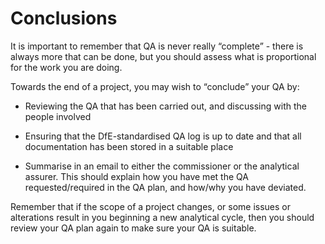 # Conclusions

It is important to remember that QA is never really "complete" - there is always more that can be done, but you should assess what is proportional for the work you are doing.

Towards the end of a project, you may wish to "conclude" your QA by:

* Reviewing the QA that has been carried out, and discussing with the people involved

* Ensuring that the DfE-standardised QA log is up to date and that all documentation has been stored in a suitable place

* Summarise in an email to either the commissioner or the analytical assurer. This should explain how you have met the QA requested/required in the QA plan, and how/why you have deviated.

Remember that if the scope of a project changes, or some issues or alterations result in you beginning a new analytical cycle, then you should review your QA plan again to make sure your QA is suitable.